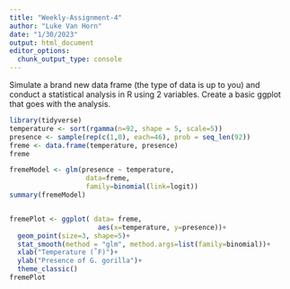 ```yaml
---
title: "Weekly-Assignment-4"
author: "Luke Van Horn"
date: "1/30/2023"
output: html_document
editor_options: 
  chunk_output_type: console
---
```

Simulate a brand new data frame (the type of data is up to you) and conduct a statistical analysis in R using 2 variables. Create a basic ggplot that goes with the analysis.
```r
library(tidyverse)
temperature <- sort(rgamma(n=92, shape = 5, scale=5))
presence <- sample(rep(c(1,0), each=46), prob = seq_len(92))
freme <- data.frame(temperature, presence)
freme

fremeModel <- glm(presence ~ temperature, 
                   data=freme,
                   family=binomial(link=logit)) 
summary(fremeModel)


fremePlot <- ggplot( data= freme,
                      aes(x=temperature, y=presence))+
  geom_point(size=3, shape=5)+
  stat_smooth(method = "glm", method.args=list(family=binomial))+
  xlab("Temperature (˚F)")+
  ylab("Presence of G. gorilla")+
  theme_classic()
fremePlot

```

